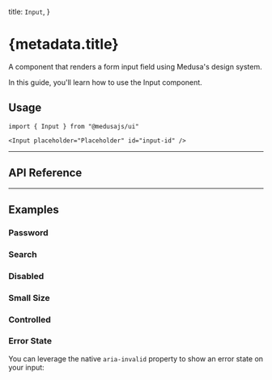 
  title: `Input`,
}

# {metadata.title}

A component that renders a form input field using Medusa's design system.

In this guide, you'll learn how to use the Input component.

<ComponentExample name="input-demo" />

## Usage

```tsx
import { Input } from "@medusajs/ui"
```

```tsx
<Input placeholder="Placeholder" id="input-id" />
```

---

## API Reference

<ComponentReference mainComponent="Input" />

---

## Examples

### Password

<ComponentExample name="input-password" />

### Search

<ComponentExample name="input-search" />

### Disabled

<ComponentExample name="input-disabled" />

### Small Size

<ComponentExample name="input-small" />

### Controlled

<ComponentExample name="input-controlled" />

### Error State

You can leverage the native `aria-invalid` property to show an error state on your input:

<ComponentExample name="input-error" hideFeedback />
